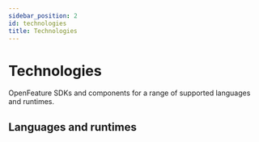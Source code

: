 ```yaml
---
sidebar_position: 2
id: technologies
title: Technologies
---
```


# Technologies

OpenFeature SDKs and components for a range of supported languages and runtimes.

## Languages and runtimes


<TechnologiesTable />
